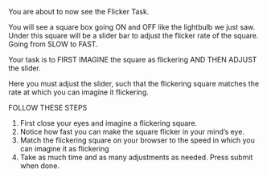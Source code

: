 You are about to now see the Flicker Task.

You will see a square box going ON and OFF like the lightbulb we just saw. Under this square will be a slider bar to adjust the flicker rate of the square. Going from SLOW to FAST.

Your task is to FIRST IMAGINE the square as flickering AND THEN ADJUST the slider.

Here you must adjust the slider, such that the flickering square matches the rate at which you can imagine it flickering.

FOLLOW THESE STEPS

1. First close your eyes and imagine a flickering square.
2. Notice how fast you can make the square flicker in your mind’s eye.
3. Match the flickering square on your browser to the speed in which you can imagine it as flickering
4. Take as much time and as many adjustments as needed. Press submit when done.
